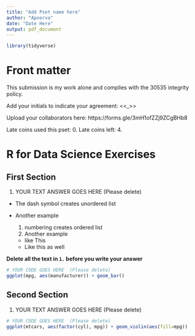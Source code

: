 ```yaml
---
title: "Add Pset name here"
author: "Apoorva"
date: "Date Here"
output: pdf_document
---
```


```r



library(tidyverse)
```

<!-- .Rmd files use  markdown, a text mark up language, to provide formating.-->

<!--Text include within these strange arrows are comments and will not show up when you knit-->

# Front matter

This submission is my work alone and complies with the 30535 integrity policy.

Add your initials to indicate your agreement: \<\<\_\>\>

Upload your collaborators here: https://forms.gle/3mH1ofZZj9ZCgBHb8

Late coins used this pset: 0. Late coins left: 4. <!--You may use one for a given assignment.-->

# R for Data Science Exercises

<!--Note: Please do not restate questions in your submissions, directly write your answer--->

## First Section

<!--(Notice the use of two `##`)-->

1.  YOUR TEXT ANSWER GOES HERE (Please delete)

-   The dash symbol creates unordered list

-   Another example

    1.  numbering creates ordered list
    2.  Another example

    -   like This
    -   Like this as well

**Delete all the text in `1.` before you write your answer**

```r
# YOUR CODE GOES HERE  (Please delete)
ggplot(mpg, aes(manufacturer)) + geom_bar()
```


## Second Section

1.  YOUR TEXT ANSWER GOES HERE (Please delete)

```r
# YOUR CODE GOES HERE  (Please delete)
ggplot(mtcars, aes(factor(cyl), mpg)) + geom_violin(aes(fill=mpg))
```

